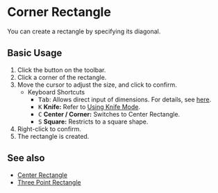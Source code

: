 
# Corner Rectangle

<Reference shortcut='' command='Corner Rectangle' button='Toolbar' />

You can create a rectangle by specifying its diagonal.

## Basic Usage

1. Click the <ButtonIcon type="button-corner-rectangle" /> button on the toolbar.
2. Click a corner of the rectangle.
3. Move the cursor to adjust the size, and click to confirm.
   - <Kst>Keyboard Shortcuts</Kst>
      - <kbd>Tab</kbd>: Allows direct input of dimensions. For details, see [here](/tool/sketching-essentials#specify-dimensions-numerically).
      - <kbd>K</kbd> **Knife:** Refer to [Using Knife Mode](/tool/sketching-essentials#use-knife-mode).
      - <kbd>C</kbd> **Center / Corner:** Switches to Center Rectangle.
      - <kbd>S</kbd> **Square:** Restricts to a square shape.
4. Right-click to confirm.
5. The rectangle is created.


<VideoPlayer fileName="corner-rectangle"/>

## See also

- [Center Rectangle](center-rectangle)
- [Three Point Rectangle](three-point-rectangle)
